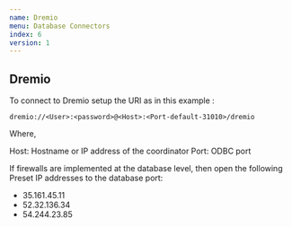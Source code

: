 ```yaml
---
name: Dremio
menu: Database Connectors 
index: 6
version: 1
---
```


Dremio
-------------

To connect to Dremio setup the URI as in this example :
```
dremio://<User>:<password>@<Host>:<Port-default-31010>/dremio
```

Where,

Host: Hostname or IP address of the coordinator
Port: ODBC port


If firewalls are implemented at the database level, then open the following Preset IP addresses to the database port:

* 35.161.45.11
* 52.32.136.34
* 54.244.23.85